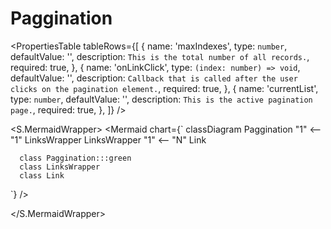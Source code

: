 

<Meta title="ApplicationModel/Components/Pages/AdminPage/Paggination/docs" />

# Paggination

<ComponentInfoTable
  name="Paggination"
  description="The component displays pagination."
  source="components/pages/admin-pages/paggination"
/>

<PropertiesTable
  tableRows={[
    {
      name: 'maxIndexes',
      type: `number`,
      defaultValue: '',
      description: `This is the total number of all records.`,
      required: true,
    },
    {
      name: 'onLinkClick',
      type: `(index: number) => void`,
      defaultValue: '',
      description: `Callback that is called after the user clicks on the pagination element.`,
      required: true,
    },
    {
      name: 'currentList',
      type: `number`,
      defaultValue: '',
      description: `This is the active pagination page.`,
      required: true,
    },
  ]}
/>

<S.MermaidWrapper>
<Mermaid
  chart={`
     classDiagram
      Paggination "1" <-- "1" LinksWrapper
      LinksWrapper "1" <-- "N" Link

      class Paggination:::green
      class LinksWrapper
      class Link

`}
/>

</S.MermaidWrapper>

<ReferenceList tableRows={[]} />

